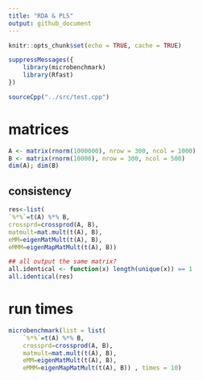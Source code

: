 ```yaml
---
title: "RDA & PLS"
output: github_document
---
```


```r
knitr::opts_chunk$set(echo = TRUE, cache = TRUE)
```

```r
suppressMessages({
    library(microbenchmark)
    library(Rfast)
})
```


```r
sourceCpp("../src/test.cpp")
```

# matrices

```r
A <- matrix(rnorm(1000000), nrow = 300, ncol = 1000)
B <- matrix(rnorm(10000), nrow = 300, ncol = 500)
dim(A); dim(B)
```

## consistency

```r
res<-list(
`%*%`=t(A) %*% B,
crossprd=crossprod(A, B),
matmult=mat.mult(t(A), B),
eMM=eigenMatMult(t(A), B),
eMMM=eigenMapMatMult(t(A), B))

## all output the same matrix?
all.identical <- function(x) length(unique(x)) == 1
all.identical(res)
```

# run times

```r
microbenchmark(list = list(
    `%*%`=t(A) %*% B,
    crossprd=crossprod(A, B),
    matmult=mat.mult(t(A), B),
    eMM=eigenMatMult(t(A), B),
    eMMM=eigenMapMatMult(t(A), B)) , times = 10)
```

